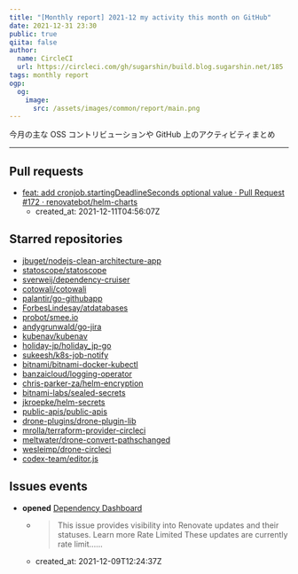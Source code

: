 ```yaml
---
title: "[Monthly report] 2021-12 my activity this month on GitHub"
date: 2021-12-31 23:30
public: true
qiita: false
author:
  name: CircleCI
  url: https://circleci.com/gh/sugarshin/build.blog.sugarshin.net/185
tags: monthly report
ogp:
  og:
    image:
      src: /assets/images/common/report/main.png
---
```


今月の主な OSS コントリビューションや GitHub 上のアクティビティまとめ

***

## Pull requests

- [feat: add cronjob.startingDeadlineSeconds optional value · Pull Request #172 · renovatebot/helm-charts](https://github.com/renovatebot/helm-charts/pull/172)
  - created_at: 2021-12-11T04:56:07Z

## Starred repositories

- [jbuget/nodejs-clean-architecture-app](https://github.com/jbuget/nodejs-clean-architecture-app)
- [statoscope/statoscope](https://github.com/statoscope/statoscope)
- [sverweij/dependency-cruiser](https://github.com/sverweij/dependency-cruiser)
- [cotowali/cotowali](https://github.com/cotowali/cotowali)
- [palantir/go-githubapp](https://github.com/palantir/go-githubapp)
- [ForbesLindesay/atdatabases](https://github.com/ForbesLindesay/atdatabases)
- [probot/smee.io](https://github.com/probot/smee.io)
- [andygrunwald/go-jira](https://github.com/andygrunwald/go-jira)
- [kubenav/kubenav](https://github.com/kubenav/kubenav)
- [holiday-jp/holiday_jp-go](https://github.com/holiday-jp/holiday_jp-go)
- [sukeesh/k8s-job-notify](https://github.com/sukeesh/k8s-job-notify)
- [bitnami/bitnami-docker-kubectl](https://github.com/bitnami/bitnami-docker-kubectl)
- [banzaicloud/logging-operator](https://github.com/banzaicloud/logging-operator)
- [chris-parker-za/helm-encryption](https://github.com/chris-parker-za/helm-encryption)
- [bitnami-labs/sealed-secrets](https://github.com/bitnami-labs/sealed-secrets)
- [jkroepke/helm-secrets](https://github.com/jkroepke/helm-secrets)
- [public-apis/public-apis](https://github.com/public-apis/public-apis)
- [drone-plugins/drone-plugin-lib](https://github.com/drone-plugins/drone-plugin-lib)
- [mrolla/terraform-provider-circleci](https://github.com/mrolla/terraform-provider-circleci)
- [meltwater/drone-convert-pathschanged](https://github.com/meltwater/drone-convert-pathschanged)
- [wesleimp/drone-circleci](https://github.com/wesleimp/drone-circleci)
- [codex-team/editor.js](https://github.com/codex-team/editor.js)

## Issues events

- **opened** [Dependency Dashboard](https://github.com/sugarshin/conn/issues/4)
  - > This issue provides visibility into Renovate updates and their statuses. Learn more  Rate Limited  These updates are currently rate limit......
  - created_at: 2021-12-09T12:24:37Z
